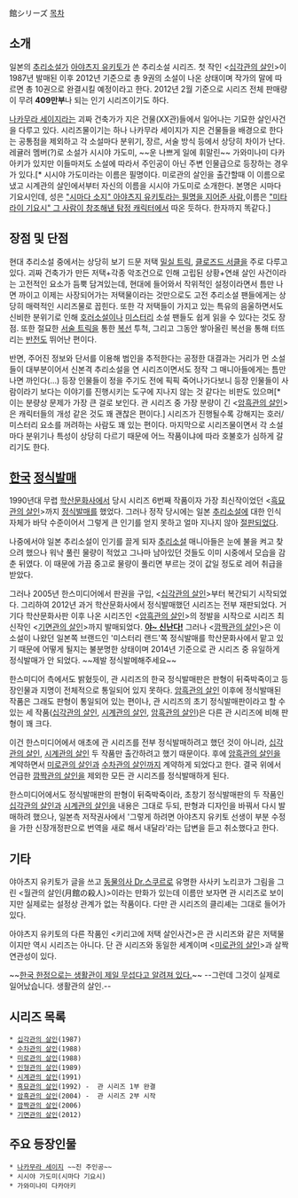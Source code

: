 館シリーズ
[[목차]]
== 소개 ==
일본의 [[추리소설]]가 [[아야츠지 유키토]]가 쓴 추리소설 시리즈. 첫 작인 <[[십각관의 살인]]>이 1987년 발매된 이후 2012년 기준으로 총 9권의 소설이 나온 상태이며 작가의 말에 따르면 총 10권으로 완결시킬 예정이라고 한다. 2012년 2월 기준으로 시리즈 전체 판매량이 무려 '''409만부'''나 되는 인기 시리즈이기도 하다.

[[나카무라 세이지]]라는 괴짜 건축가가 지은 건물(XX관)들에서 일어나는 기묘한 살인사건을 다루고 있다. 시리즈물이기는 하나 나카무라 세이지가 지은 건물들을 배경으로 한다는 공통점을 제외하고 각 소설마다 분위기, 장르, 서술 방식 등에서 상당히 차이가 난다. 레귤러 멤버(?)로 소설가 시시야 가도미, ~~운 나쁘게 일에 휘말린~~ 가와미나미 다카아키가 있지만 이들마저도 소설에 따라서 주인공이 아닌 주변 인물급으로 등장하는 경우가 있다.[* 시시야 가도미라는 이름은 필명이다. 미로관의 살인을 출간할때 이 이름으로 냈고 시계관의 살인에서부터 자신의 이름을 시시야 가도미로 소개한다. 본명은 시마다 기요시인데, 성은 [["시마다 소지" 아야츠지 유키토라는 필명을 지어준 사람]],이름은 [["미타라이 기요시" 그 사람이 창조해낸 탐정 캐릭터]]에서 따온 듯하다. 한자까지 똑같다.]

== 장점 및 단점 ==
현대 추리소설 중에서는 상당히 보기 드문 저택 [[밀실 트릭]], [[클로즈드 서클]]을 주로 다루고 있다. 괴짜 건축가가 만든 저택+각종 악조건으로 인해 고립된 상황+연쇄 살인 사건이라는 고전적인 요소가 듬뿍 담겨있는데, 현대에 들어와서 작위적인 설정이라면서 틈만 나면 까이고 이제는 사장되어가는 저택물이라는 것만으로도 고전 추리소설 팬들에게는 상당히 매력적인 시리즈물로 꼽힌다. 또한 각 저택들이 가지고 있는 특유의 음울하면서도 신비한 분위기로 인해 [[호러소설]]이나 [[미스터리]] 소설 팬들도 쉽게 읽을 수 있다는 것도 장점. 또한 절묘한 [[서술 트릭]]을 통한 [[복선]] 투척, 그리고 그동안 쌓아올린 복선을 통해 터뜨리는 [[반전]]도 뛰어난 편이다.

반면, 주어진 정보와 단서를 이용해 범인을 추적한다는 공정한 대결과는 거리가 먼 소설들이 대부분이어서 신본격 추리소설을 연 시리즈이면서도 정작 그 매니아들에게는 틈만 나면 까인다(…) 등장 인물들이 정을 주기도 전에 픽픽 죽어나가다보니 등장 인물들이 사람이라기 보다는 이야기를 진행시키는 도구에 지나지 않는 것 같다는 비판도 있으며[* 이는 분량상 문제가 가장 큰 걸로 보인다. 관 시리즈 중 가장 분량이 긴 <[[암흑관의 살인]]> 은 캐릭터들의 개성 같은 것도 꽤 괜찮은 편이다.] 시리즈가 진행될수록 강해지는 호러/미스터리 요소를 꺼려하는 사람도 꽤 있는 편이다. 마지막으로 시리즈물이면서 각 소설마다 분위기나 특성이 상당히 다르기 때문에 어느 작품이냐에 따라 호불호가 심하게 갈리기도 한다.

== [[한국]] [[정식발매]] ==
1990년대 무렵 [[학산문화사]]에서 당시 시리즈 6번째 작품이자 가장 최신작이었던 <[[흑묘관의 살인]]>까지 [[정식발매]]를 했었다. 그러나 정작 당시에는 일본 [[추리소설]]에 대한 인식 자체가 바닥 수준이어서 그렇게 큰 인기를 얻지 못하고 얼마 지나지 않아 [[절판]]되었다.

나중에서야 일본 추리소설이 인기를 끌게 되자 [[추리소설]] 매니아들은 눈에 불을 켜고 찾으려 했으나 워낙 풀린 물량이 적었고 그나마 남아있던 것들도 이미 시중에서 모습을 감춘 뒤였다. 이 때문에 가끔 중고로 물량이 풀리면 부르는 것이 값일 정도로 레어 취급을 받았다.

그러나 2005년 한스미디어에서 판권을 구입, <[[십각관의 살인]]>부터 복간되기 시작되었다. 그리하여 2012년 과거 학산문화사에서 정식발매했던 시리즈는 전부 재판되었다. 거기다 학산문화사판 이후 나온 시리즈인 <[[암흑관의 살인]]>의 정발을 시작으로 시리즈 최신작인 <[[기면관의 살인]]>까지 발매되었다. '''[[야~ 신난다!]]''' 그러나 <[[깜짝관의 살인]]>은 이 소설이 나왔던 일본쪽 브랜드인 '미스터리 랜드'쪽 정식발매를 학산문화사에서 맡고 있기 때문에 어떻게 될지는 불분명한 상태이며 2014년 기준으로 관 시리즈 중 유일하게 정식발매가 안 되었다. ~~제발 정식발메해주세요~~

한스미디어 측에서도 밝혔듯이, 관 시리즈의 한국 정식발매판은 판형이 뒤죽박죽이고 등장인물과 지명이 전체적으로 통일되어 있지 못하다. [[암흑관의 살인]] 이후에 정식발매된 작품은 그래도 판형이 통일되어 있는 편이나, 관 시리즈의 초기 정식발매판이라고 할 수 있는 세 작품([[십각관의 살인]], [[시계관의 살인]], [[암흑관의 살인]])은 다른 관 시리즈에 비해 판형이 꽤 크다.

이건 한스미디어에서 애초에 관 시리즈를 전부 정식발매하려고 했던 것이 아니라, [[십각관의 살인]], [[시계관의 살인]] 두 작품만 출간하려고 했기 때문이다. 후에 [[암흑관의 살인]]을 계약하면서 [[미로관의 살인]]과 [[수차관의 살인]]까지 계약하게 되었다고 한다. 결국 위에서 언급한 [[깜짝관의 살인]]을 제외한 모든 관 시리즈를 정식발매하게 된다. 

한스미디어에서도 정식발매판의 판형이 뒤죽박죽이라, 초창기 정식발매판의 두 작품인 [[십각관의 살인]]과 [[시계관의 살인]]을 내용은 그대로 두되, 판형과 디자인을 바꿔서 다시 발매하려 했으나, 일본측 저작권사에서 '그렇게 하려면 아야츠지 유키토 선생이 부분 수정을 가한 신장개정판으로 번역을 새로 해서 내달라'라는 답변을 듣고 취소했다고 한다.

== 기타 ==
야아츠지 유키토가 글을 쓰고 [[동물의사 Dr.스쿠르]]로 유명한 사사키 노리코가 그림을 그린 <월관의 살인(月館の殺人)>이라는 만화가 있는데 이름만 보자면 관 시리즈로 보이지만 실제로는 설정상 관계가 없는 작품이다. 다만 관 시리즈의 클리셰는 그대로 들어가 있다.

아야츠지 유키토의 다른 작품인 <키리고에 저택 살인사건>은 관 시리즈와 같은 저택물이지만 역시 시리즈는 아니다. 단 관 시리즈와 동일한 세계이며 <[[미로관의 살인]]>과 살짝 연관성이 있다.

~~[http://gomdol1012.egloos.com/5221972 한국 한정으로는 생활관이 제일 무섭다고 알려져 있다.]~~
--그런데 그것이 실제로 일어났습니다. 생활관의 살인.--

== 시리즈 목록 ==
 * [[십각관의 살인]](1987)
 * [[수차관의 살인]](1988)
 * [[미로관의 살인]](1988)
 * [[인형관의 살인]](1989)
 * [[시계관의 살인]](1991)
 * [[흑묘관의 살인]](1992) -  관 시리즈 1부 완결
 * [[암흑관의 살인]](2004) -  관 시리즈 2부 시작
 * [[깜짝관의 살인]](2006)
 * [[기면관의 살인]](2012)

== 주요 등장인물 ==
 * [[나카무라 세이지]] ~~진 주인공~~
 * 시시야 가도미(시마다 기요시)
 * 가와미나미 다카아키
